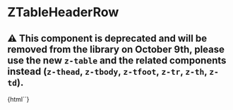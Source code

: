 
<Meta
  title="Deprecated/ZTableDeprecated/ZTableHeaderRow"
  component="z--table-header-row"
/>

# ZTableHeaderRow

## ⚠️ This component is deprecated and will be removed from the library on October 9th, please use the new `z-table` and the related components instead (`z-thead`, `z-tbody`, `z-tfoot`, `z-tr`, `z-th`, `z-td`).

<Canvas>
  <Story name="ZTableHeaderRow-sample">{html`<z-table-header-row></z-table-header-row>`}</Story>
</Canvas>

<ArgsTable of="z-table-header-row" />
